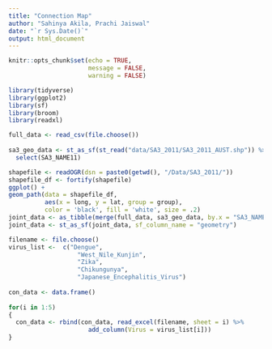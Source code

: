 ```yaml
---
title: "Connection Map"
author: "Sahinya Akila, Prachi Jaiswal"
date: "`r Sys.Date()`"
output: html_document
---
```


```r
knitr::opts_chunk$set(echo = TRUE,
                      message = FALSE,
                      warning = FALSE)
```

```r
library(tidyverse)
library(ggplot2)
library(sf)
library(broom)
library(readxl)
```

```r
full_data <- read_csv(file.choose())
 
sa3_geo_data <- st_as_sf(st_read("data/SA3_2011/SA3_2011_AUST.shp")) %>% 
  select(SA3_NAME11)
```

```r
shapefile <- readOGR(dsn = paste0(getwd(), "/Data/SA3_2011/"))
shapefile_df <- fortify(shapefile)
ggplot() +
geom_path(data = shapefile_df, 
          aes(x = long, y = lat, group = group),
          color = 'black', fill = 'white', size = .2)
joint_data <- as_tibble(merge(full_data, sa3_geo_data, by.x = "SA3_NAME_2011", by.y = "SA3_NAME11"))
joint_data <- st_as_sf(joint_data, sf_column_name = "geometry")
```


```r
filename <- file.choose()
virus_list <-  c("Dengue", 
                   "West_Nile_Kunjin", 
                   "Zika", 
                   "Chikungunya",
                   "Japanese_Encephalitis_Virus")
  
con_data <- data.frame()
  
for(i in 1:5)
{
  con_data <- rbind(con_data, read_excel(filename, sheet = i) %>%
                      add_column(Virus = virus_list[i]))
}
```